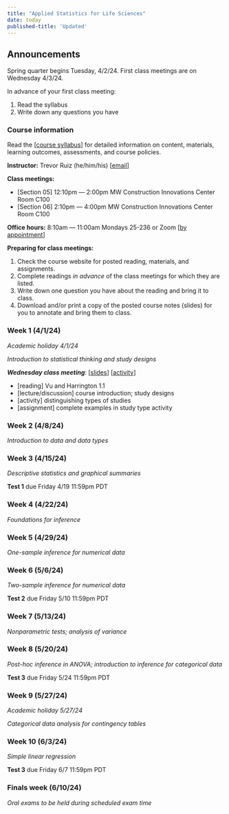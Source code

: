 ```yaml
---
title: "Applied Statistics for Life Sciences"
date: today
published-title: 'Updated'
---
```


::: callout-note
## Announcements

Spring quarter begins Tuesday, 4/2/24. First class meetings are on Wednesday 4/3/24.

In advance of your first class meeting:

1. Read the syllabus 
2. Write down any questions you have

:::

### Course information

Read the \[[course syllabus](content/syllabus.qmd)\] for detailed information on content, materials, learning outcomes, assessments, and course policies.

**Instructor:** Trevor Ruiz (he/him/his) \[[email](mailto:truiz01@calpoly.edu)\]

**Class meetings:**

-   \[Section 05\] 12:10pm — 2:00pm MW Construction Innovations Center Room C100
-   \[Section 06\] 2:10pm — 4:00pm MW Construction Innovations Center Room C100

**Office hours:** 8:10am — 11:00am Mondays 25-236 or Zoom \[[by appointment](https://calendly.com/tdruiz/office-hour)\]


**Preparing for class meetings:**

1.   Check the course website for posted reading, materials, and assignments.
2.   Complete readings *in advance* of the class meetings for which they are listed. 
3. Write down one question you have about the reading and bring it to class.
4.   Download and/or print a copy of the posted course notes (slides) for you to annotate and bring them to class.

### Week 1 (4/1/24)

*Academic holiday 4/1/24*

*Introduction to statistical thinking and study designs*

***Wednesday class meeting***: \[[slides](content/week1-studies.qmd)\] \[[activity](content/week1-activity-studydesigns.qmd)\]

-   \[reading\] Vu and Harrington 1.1
-   \[lecture/discussion\] course introduction; study designs
-   \[activity\] distinguishing types of studies
-   \[assignment\] complete examples in study type activity

### Week 2 (4/8/24)

*Introduction to data and data types*

<!-- ***Monday class meeting*** -->

<!-- -   \[reading\] Vu and Harrington 1.2; Douglas *et al.* 3.1 - 3.2 -->
<!-- -   \[lecture/discussion\] data types and data structures -->
<!-- -   \[activity\] distinguishing data types in practice -->
<!-- -   \[lab\] R basics and data in R -->


### Week 3 (4/15/24)

*Descriptive statistics and graphical summaries*

<!-- ***Tuesday class meeting*** \[[slides](content/week3-descriptive.qmd)\] \[[lab](content/labs/lab2-descriptive.qmd)\] -->

<!-- -   \[reading\] Vu and Harrington 1.4 - 1.5; van Belle *et al.* 3.4 -->
<!-- -   \[lecture/discussion\] descriptive statistics for numerical and categorical data -->
<!-- -   \[lab\] descriptive statistics in R; robustness -->
<!-- -   \[case study\] functional SNPs associated with muscle strength and size (FAMuSS) -->

<!-- ***Thursday class meeting*** \[[slides](content/week3-multivariate.qmd)\] \[[lab](content/labs/lab3-multivariate.qmd)\] -->

<!-- -   \[reading\] Vu and Harrington 1.6 -->
<!-- -   \[lecture/discussion\] descriptive statistics for relationships between two variables -->
<!-- -   \[lab\] bivariate summaries in R -->
<!-- -   \[case study\] FAMUSS -->

**Test 1** due Friday 4/19 11:59pm PDT

### Week 4 (4/22/24)

*Foundations for inference*

<!-- **Tuesday class meeting** \[[slides](content/week4-sampling.qmd)\] \[[lab](content/labs/lab4-sampling.qmd)\] -->

<!-- -   \[reading\] Vu and Harrington 4.1 -->
<!-- -   \[lecture/discussion\] sampling and sampling distributions -->
<!-- -   \[lab\] exploring sampling variability -->
<!-- -   \[case study\] National health and nutrition examination survey (NHANES) -->

<!-- ***Thursday class meeting*** \[[slides](content/week4-intervals.qmd)\] \[[lab](content/labs/lab5-intervals.qmd)\] -->

<!-- -   \[reading\] Vu and Harrington 3.3.1, 3.3.2, and 3.3.3; and 4.2 -->
<!-- -   \[lecture/discussion\] interval estimation for a population mean -->
<!-- -   \[lab\] computing confidence intervals in R -->
<!-- -   \[case study\] NHANES -->

### Week 5 (4/29/24)

*One-sample inference for numerical data*

<!-- ***Tuesday class meeting*** \[[slides](content/week5-hypothesis.qmd)\] \[[lab](content/labs/lab6-hypotesting.qmd)\] -->

<!-- -   \[reading\] Vu and Harrington 4.3 -->
<!-- -   \[lecture/discussion\] hypothesis tests for a population mean -->
<!-- -   \[lab\] one-sample $t$ tests -->
<!-- -   \[case study\] DDT in kale -->

<!-- ***Thursday class meeting*** \[[slides](content/week5-moretests.qmd)\] \[[lab](content/labs/lab7-moretests.qmd)\] -->

<!-- -   \[reading\] Vu and Harrington 5.1 -->
<!-- -   \[lecture/discussion\] interpreting hypothesis tests and understanding decision errors -->
<!-- -   \[lab\] exploring decision errors -->
<!-- -   \[case study\] is true body temperature 98.6F? -->

### Week 6 (5/6/24)

*Two-sample inference for numerical data*

<!-- ***Tuesday class meeting*** \[[slides](content/week6-twosample.qmd)\] \[[lab](content/labs/lab8-twosample.qmd)\] -->

<!-- -   \[reading\] Vu and Harrington 5.2 and 5.3 -->
<!-- -   \[lecture/discussion\] two-sample *t* tests and intervals for paired and independent data -->
<!-- -   \[lab\] two-sample *t* tests -->
<!-- -   \[case study\] evolution of Darwin's finches -->

<!-- **Thursday class meeting** \[[slides](content/week6-power.qmd)\] \[[lab](content/labs/lab9-power.qmd)\] -->

<!-- -   \[reading\] Vu and Harrington 5.4; van Belle *et al.* 8.4 and 8.5 up to 8.5.4 -->
<!-- -   \[lecture/discussion\] statistical power calculations for two-sample inference -->
<!-- -   \[lab\] post hoc and study design power analyses in R -->

**Test 2** due Friday 5/10 11:59pm PDT

### Week 7 (5/13/24)

*Nonparametric tests; analysis of variance*

<!-- **Tuesday class meeting** \[[slides](content/week7-nonparametric.qmd)\] \[[lab](content/labs/lab10-nonparametric.qmd)\] -->

<!-- -   \[reading\] van Belle *et al.* 8.4 and 8.5 up to 8.5.4 -->
<!-- -   \[lecture/discussion\] nonparametric inferences for one- and two-sample problems -->
<!-- -   \[lab\] three case studies -->
<!-- - Please complete feedback survey by Thursday 2/22 \[[2pm section](https://forms.office.com/r/TaS2EPd6yX)\] \[[4pm section](https://forms.office.com/r/Fw7a8CYQZP)\] -->


<!-- **Thursday class meeting** \[[slides](content/week7-anova.qmd)\] \[[lab](content/labs/lab11-anova.qmd)\] -->

<!-- -   \[reading\] Vu and Harrington 5.5 -->
<!-- -   \[lecture/discussion\] analysis of variance -->
<!-- -   \[lab\] grouped summaries; ANOVA in R -->

### Week 8 (5/20/24)

*Post-hoc inference in ANOVA; introduction to inference for categorical data*

<!-- **Tuesday class meeting** \[[slides](content/week8-pairwise.qmd)\] \[[lab](content/labs/lab12-pairwise.qmd)\] -->

<!-- -   \[reading\] Vu and Harrington 5.5.3 -->
<!-- -   \[lecture/discussion\] pairwise comparisons from ANOVA -->
<!-- -   \[lab\] pairwise comparisons in R; morphological differences in mussel populations -->

<!-- **Thursday class meeting** \[[slides](content/week8-proportions.qmd)\] \[[lab](content/labs/lab13-proportions.qmd)\] -->

<!-- -   \[reading\] Vu and Harrington 8.1 -->
<!-- -   \[lecture/discussion\] one- and two-sample inference for population proportions -->
<!-- -   \[lab\] three case studies -->

**Test 3** due Friday 5/24 11:59pm PDT

### Week 9 (5/27/24)

*Academic holiday 5/27/24*

*Categorical data analysis for contingency tables*

<!-- **Tuesday class meeting** \[[slides](content/week9-contingency.qmd)\] \[[lab](content/labs/lab14-contingency.qmd)\] -->

<!-- - [reading] Vu and Harrington 8.5.1 and 8.5.3 -->
<!-- - [lecture/discussion] inference for relative risk and odds ratios -->
<!-- - [lab] distinguishing prospective and retrospective studies -->

<!-- Please fill out *before class* Thursday 3/7: \[[partner assignments 2pm](https://forms.office.com/r/pbMNAG1GuT)\] \[[partner assignments 4pm](https://forms.office.com/r/G12TfmnUxK)\] -->

<!-- **Thursday class meeting** \[[slides](content/week9-association.qmd)\] \[[project guidelines](content/hw/project-guidelines)\] -->

<!-- - [reading] Vu and Harrington 8.3 -->
<!-- - [lecture/discussion] tests of association in contingency tables -->
<!-- - [activity] final project discussion and planning -->


### Week 10 (6/3/24)

*Simple linear regression*

<!-- **Tuesday class meeting** \[[slides](content/week10-slr.qmd)\] \[[lab](content/labs/lab15-slr.qmd)\] -->

<!-- - [reading] Vu and Harrington 6.1 and 6.2 -->
<!-- - [lecture/discussion] model specification and estimation for simple linear regression -->
<!-- - [lab] estimating the age of the universe -->

<!-- **Thursday class meeting** \[[slides](content/week10-prediction.qmd)\] \[[lab](content/labs/lab16-slrpractice.qmd)\] -->

<!-- - [reading] Vu and Harrington 6.4 and 6.5 -->
<!-- - [lecture/discussion] confidence and prediction intervals -->
<!-- - [lab] prediction in SLR -->
<!-- - [miscellany] scheduling oral exam times -->

**Test 3** due Friday 6/7 11:59pm PDT

### Finals week (6/10/24)

*Oral exams to be held during scheduled exam time*

<!-- \[[project guidelines](content/hw/project-guidelines)\] -->

<!-- \[[time slot assignments](https://cpslo-my.sharepoint.com/:x:/g/personal/truiz01_calpoly_edu/ERQD3BDdaL5HphebiraGMO4BGlYKr7k4g3KPh5QP1RdLlA?e=LdDJrx)\] -->